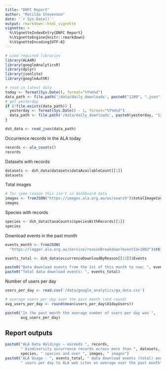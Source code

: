 ```yaml
---
title: "DNFC Report"
author: "Matilda Stevenson"
date: '`r Sys.Date()`'
output: rmarkdown::html_vignette
vignette: >
  %\VignetteIndexEntry{DNFC Report}
  %\VignetteEngine{knitr::rmarkdown}
  %\VignetteEncoding{UTF-8}
---
```

```r
# Load required libraries
library(ALA4R)
library(googleAnalyticsR)
library(dplyr)
library(jsonlite)
library(googleAuthR)

```


```r
# read in latest data
today <- format(Sys.Date(), format="%Y%m%d")
data_path <- file.path('/data/daily_downloads', paste0("1200", ".json"))
# get yesterday
if (!file.exists(data_path)) {
  yesterday <- format(Sys.Date() - 1, format="%Y%m%d")
  data_path <- file.path('/data/daily_downloads', paste0(yesterday, "1200", ".json"))
}

dsh_data <- read_json(data_path)
```

Occurrence records in the ALA today
```r
records <- ala_counts()
records
```

Datasets with records
```r
datasets <- dsh_data$datasets$dataAvailableCount[[1]]
datasets
```

Total images
```r
# for some reason this isn't in dashboard data
images <- fromJSON("https://images.ala.org.au/ws/search")$totalImageCount
images
```


Species with records
```r
species <- dsh_data$taxaCounts$speciesWithRecords[[1]]
species
```

Download events in the past month
```r
events_month <- fromJSON(
  "https://logger.ala.org.au/service/reasonBreakdown?eventId=1002")$thisMonth$events

events_total <- dsh_data$occurrenceDownloadByReason[[13]]$Events

paste0("Data download events from the 1st of this month to now: ", events_month)
paste0("Total data download events: ", events_total)
```

Number of users per day 
```r
users_per_day <- read.csv('/data/google_analytics/ga_data.csv')

# average users per day over the past month (and round)
avg_users_per_day <- round(mean(users_per_day$X1dayUsers))

paste0("In the past month the average number of users per day was ",
       avg_users_per_day)

```

## Report outputs
```r
paste0("ALA Data Holdings – exceeds ", records,
       " biodiversity occurrence records across more than ", datasets, " datasets for ",
       species, " species and over ", images, " images")
paste0("ALA Usage - ", events_total, " data download events (total) and ", avg_users_per_day,
       " users per day to ALA web sites on average over the past month")
```
